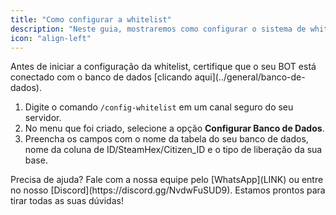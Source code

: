 ```yaml
---
title: "Como configurar a whitelist"
description: "Neste guia, mostraremos como configurar o sistema de whitelist."
icon: "align-left"
---
```


<Warning>
Antes de iniciar a configuração da whitelist, certifique que o seu BOT está conectado com o banco de dados [clicando aqui](../general/banco-de-dados).
</Warning>

1. Digite o comando `/config-whitelist` em um canal seguro do seu servidor.
2. No menu que foi criado, selecione a opção **Configurar Banco de Dados**.
3. Preencha os campos com o nome da tabela do seu banco de dados, nome da coluna de ID/SteamHex/Citizen_ID e o tipo de liberação da sua base.




<Tip>
  Precisa de ajuda? Fale com a nossa equipe pelo [WhatsApp](LINK) ou entre no nosso [Discord](https://discord.gg/NvdwFuSUD9).  
  Estamos prontos para tirar todas as suas dúvidas!
</Tip>
